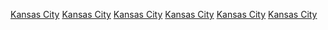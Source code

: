 {{Commons category|Kansas City, Missouri}}

[[Category:堪薩斯城都會區|Kansas City]]
[[Category:克萊縣城市_(密蘇里州)|Kansas City]]
[[Category:傑克遜縣城市_(密蘇里州)|Kansas City]]
[[Category:普拉特縣城市_(密蘇里州)|Kansas City]]
[[Category:卡斯縣城市_(密蘇里州)|Kansas City]]
[[Category:密苏里州城市|Kansas City]]